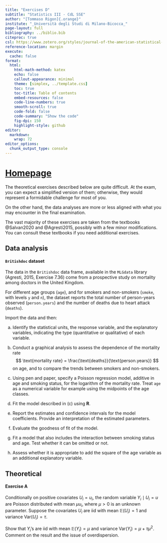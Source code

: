 ```yaml
---
title: "Exercises D"
subtitle: "Statistics III - CdL SSE"
author: "[Tommaso Rigon]{.orange}"
institute: "_Università degli Studi di Milano-Bicocca_"
page-layout: full
bibliography: ../biblio.bib
citeproc: true
csl: https://www.zotero.org/styles/journal-of-the-american-statistical-association
reference-location: margin
execute:
  cache: false
format:
  html:
    html-math-method: katex
    echo: false
    callout-appearance: minimal
    theme: [simplex, ../template.css]
    toc: true
    toc-title: Table of contents
    embed-resources: false
    code-line-numbers: true
    smooth-scroll: true
    code-fold: false
    code-summary: "Show the code"
    fig-dpi: 150
    highlight-style: github
editor: 
  markdown: 
    wrap: 72
editor_options: 
  chunk_output_type: console
---
```


# [Homepage](../index.html)

The theoretical exercises described below are quite [difficult]{.orange}. At the [exam]{.blue}, you can expect a [simplified version]{.blue} of them; otherwise, they would represent a formidable challenge for most of you.

On the other hand, the data analyses are more or less aligned with what you may encounter in the final examination.

:::callout-tip
The vast majority of these exercises are taken from the textbooks @Salvan2020 and @Agresti2015, possibly with a few minor modifications. You can consult these textbooks if you need additional exercises.
:::

## Data analysis

:::{.callout-note collapse=true}
#### `Britishdoc` dataset

The data in the `Britishdoc` data frame, available in the `MLGdata` library (Agresti, 2015, Exercise 7.36) come from a prospective study on mortality among doctors in the United Kingdom.  

For different age groups (`age`), and for smokers and non-smokers (`smoke`, with levels `y` and `n`), the dataset reports the total number of person-years observed (`person.years`) and the number of deaths due to heart attack (`deaths`).

Import the data and then:

(a) Identify the statistical units, the response variable, and the explanatory variables, indicating the type (quantitative or qualitative) of each variable.

(b) Conduct a graphical analysis to assess the dependence of the mortality rate  
$$
\text{mortality rate} = \frac{\text{deaths}}{\text{person.years}}
$$
on age, and to compare the trends between smokers and non-smokers.

(c) Using pen and paper, specify a [Poisson regression model]{.blue}, additive in age and smoking status, for the logarithm of the mortality rate. Treat `age` as a [numerical variable]{.orange} for example using the midpoints of the age classes.

(d) Fit the model described in (c) using **R**.

(e) Report the estimates and confidence intervals for the model coefficients. Provide an interpretation of the estimated parameters.

(f) Evaluate the goodness of fit of the model.

(g) Fit a model that also includes the [interaction]{.blue} between smoking status and age. Test whether it can be omitted or not.

(h) Assess whether it is appropriate to add the square of the age variable as an additional explanatory variable.

:::

## Theoretical

:::{.callout-note collapse=true}
#### Exercise A

Conditionally on positive covariates $U_i = u_i$, the random variable $Y_i \mid U_i = u$ are Poisson distributed with mean $\mu u_i$, where $\mu > 0$ is an unknown parameter. Suppose the covariates $U_i$ are iid with mean $\mathbb{E}(U_i)=1$ and variance $\mathrm{Var}(U_i)=\tau$.

Show that $Y_i$'s are iid with mean $\mathbb{E}(Y_i)=\mu$ and variance $\mathrm{Var}(Y_i) = \mu + \tau\mu^2$. Comment on the result and the issue of [overdispersion]{.orange}.

:::

